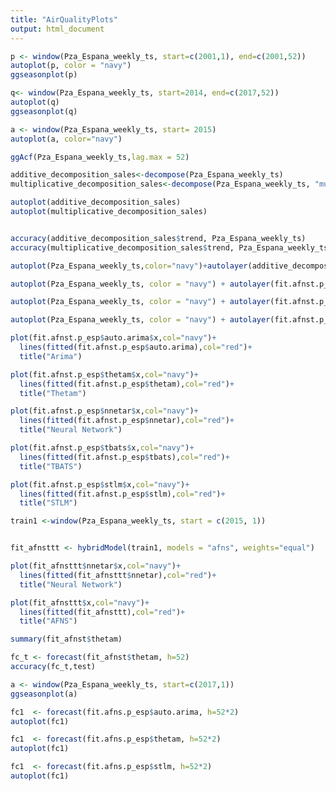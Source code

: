 ```yaml
---
title: "AirQualityPlots"
output: html_document
---
```


```r
p <- window(Pza_Espana_weekly_ts, start=c(2001,1), end=c(2001,52))
autoplot(p, color = "navy")
ggseasonplot(p)
```

```r
q<- window(Pza_Espana_weekly_ts, start=2014, end=c(2017,52))
autoplot(q)
ggseasonplot(q)
```

```r
a <- window(Pza_Espana_weekly_ts, start= 2015)
autoplot(a, color="navy")
```
```r
ggAcf(Pza_Espana_weekly_ts,lag.max = 52)
```
```r
additive_decomposition_sales<-decompose(Pza_Espana_weekly_ts)
multiplicative_decomposition_sales<-decompose(Pza_Espana_weekly_ts, "multiplicative")

autoplot(additive_decomposition_sales)
autoplot(multiplicative_decomposition_sales)



```
```r
accuracy(additive_decomposition_sales$trend, Pza_Espana_weekly_ts)
accuracy(multiplicative_decomposition_sales$trend, Pza_Espana_weekly_ts)

```
```r
autoplot(Pza_Espana_weekly_ts,color="navy")+autolayer(additive_decomposition_sales$trend, size=1,color="yellow")
```
```r
autoplot(Pza_Espana_weekly_ts, color = "navy") + autolayer(fit.afnst.p_esp$auto.arima$x, color="yellow",size=0.2)
```

```r
autoplot(Pza_Espana_weekly_ts, color = "navy") + autolayer(fit.afnst.p_esp$thetam$x, color="yellow",size=0.2)
```

```r
autoplot(Pza_Espana_weekly_ts, color = "navy") + autolayer(fit.afnst.p_esp$nnetar$x, color="yellow",size=0.2)
```
```r
plot(fit.afnst.p_esp$auto.arima$x,col="navy")+
  lines(fitted(fit.afnst.p_esp$auto.arima),col="red")+
  title("Arima")
```
```r
plot(fit.afnst.p_esp$thetam$x,col="navy")+
  lines(fitted(fit.afnst.p_esp$thetam),col="red")+
  title("Thetam")
```
```r
plot(fit.afnst.p_esp$nnetar$x,col="navy")+
  lines(fitted(fit.afnst.p_esp$nnetar),col="red")+
  title("Neural Network")
```
```r
plot(fit.afnst.p_esp$tbats$x,col="navy")+
  lines(fitted(fit.afnst.p_esp$tbats),col="red")+
  title("TBATS")
```
```r
plot(fit.afnst.p_esp$stlm$x,col="navy")+
  lines(fitted(fit.afnst.p_esp$stlm),col="red")+
  title("STLM")
```
```r
train1 <-window(Pza_Espana_weekly_ts, start = c(2015, 1))


fit_afnsttt <- hybridModel(train1, models = "afns", weights="equal")
```

```r
plot(fit_afnsttt$nnetar$x,col="navy")+
  lines(fitted(fit_afnsttt$nnetar),col="red")+
  title("Neural Network")
```
```r
plot(fit_afnsttt$x,col="navy")+
  lines(fitted(fit_afnsttt),col="red")+
  title("AFNS")
```

```r
summary(fit_afnst$thetam)
```

```r
fc_t <- forecast(fit_afnst$thetam, h=52)
accuracy(fc_t,test)
```

```r
a <- window(Pza_Espana_weekly_ts, start=c(2017,1))
ggseasonplot(a)
```

```r
fc1  <- forecast(fit.afns.p_esp$auto.arima, h=52*2)
autoplot(fc1)
```

```r
fc1  <- forecast(fit.afns.p_esp$thetam, h=52*2)
autoplot(fc1)
```
```r
fc1  <- forecast(fit.afns.p_esp$stlm, h=52*2)
autoplot(fc1)
```

